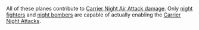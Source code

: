 All of these planes contribute to [[Damage_Calculations#Carrier_Night_Air_Attacks|Carrier Night Air Attack damage]]. Only {{PurpleFighter}} [[:Category:Night Fighters|night fighters]] and {{PurpleBomber}} [[:Category:Night Bombers|night bombers]] are capable of actually enabling the [[Night Battle#Carrier Night Attacks|Carrier Night Attacks]].